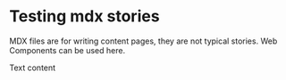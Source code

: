 
<Meta title="Components/Meine Komponente" />

# Testing mdx stories
MDX files are for writing content pages, they are not typical stories. Web Components can be used here.

<my-component first="First" middle="middle" last="last">Text content</my-component>

